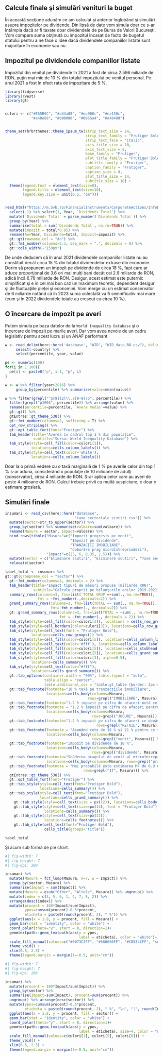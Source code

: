 ## Calcule finale şi simulări venituri la buget

În această secţiune adunăm ce am calculat şi anterior înglobând şi simulări asupra impozitelor pe dividende. Din lipsă de date vom simula doar ce s-ar întâmpla dacă ar fi taxate doar dividendele de pe Bursa de Valori Bucureşti. Vom compara suma obţinută cu impozitul încasat de facto de bugetul statului pentru a ne face o idee dacă dividendele companiilor listate sunt majoritare în economie sau nu.

## Impozitul pe dividendele companiilor listate

Impozitul din venitul pe dividende în 2021 a fost de circa 2.596 miliarde de RON, puţin mai mic de 10 % din totalul impozitului pe venitul personal. Pe anul 2021 a fost în efect rata de impozitare de 5 %.

```r
library(tidyverse)
library(rvest)
library(gt)


culori <- c("#EA5B0C", "#a44a08", "#ea960c", "#ea150c", 
            "#a40e08", "#000000", "#0865a4", "#a48408")


theme_set(hrbrthemes::theme_ipsum_tw(strip_text_size = 14, 
                                     strip_text_family = "Frutiger Bold",
                                     strip_text_face = "italic",
                                     axis_title_size = 10,
                                     axis_text_size = 8,
                                     base_family = "Frutiger",
                                     plot_title_family = "Frutiger Bold",
                                     subtitle_family = "Frutiger",
                                     caption_family = "Frutiger", 
                                     caption_size = 8,
                                     plot_title_size = 14,
                                     subtitle_size = 10) +
  theme(legend.text = element_text(size=8), 
        legend.title = element_text(size=10),
        legend.key.size = unit(0.5, "cm")))


read_html("https://m.bvb.ro/FinancialInstruments/CorporateActions/InfoDividend") %>% html_table(header=TRUE) %>% .[[1]] %>% 
  select(-1) %>% select(1, Year, `Dividends Total`) %>% 
  mutate(`Dividends Total` = parse_number(`Dividends Total`)) %>% 
  group_by(Year) %>% 
  summarise(total = sum(`Dividends Total`, na.rm=TRUE)) %>% 
  mutate(impozit = total*0.05) %>% 
  rename(An=Year, Dividende=total, Impozit=impozit) %>% 
  gt::gt(rowname_col = "An") %>%
  gt::fmt_number(columns=2:3, sep_mark = ",", decimals = 0) %>%
  gt::cols_width(~"150px")

```

De unde deducem că în anul 2021 dividendele companiilor listate nu au constituit decât circa 15 % din totalul dividendelor extrase din economie. Dorim să propunem un impozit pe dividende de circa 18 %, fapt care ar aduce proporţional de 3.6 ori mai mulţi bani decât cei 2.6 miliarde de RON, adică încă 6.76 miliarde de RON. Desigur, acest estimat este puternic simplificat şi e în cel mai bun caz un maximum teoretic, dependent desigur şi de fluctuaţiile pieţei şi economiei. Vom merge cu un estimat conservator de 6 miliarde notând că în 2023 suma colectată va fi semnificativ mai mare (cum şi în 2022 dividendele totale au crescut cu circa 10 %).

## O încercare de impozit pe averi

Putem simula pe baza datelor de la `World Inequality Database` şi o încercare de impozit pe marile averi. Dar vom avea nevoie de un cadru legislativ pentru acest lucru şi un ANAF performant.

```r
w <- read_delim(here::here('database', "WID", "WID_data_RO.csv"), delim=";") %>%  filter(variable=="ahwealj992") %>% select(-variable) %>% 
     select(-country) %>%
     select(percentile, year, value)

pe <- numeric(100)
for(i in 1:100){
  pe[i] <- paste0("p", i-1, "p", i)
}

w <- w %>% filter(year>2016) %>% 
     group_by(percentile) %>% summarise(value=mean(value)) 

w %>% filter(grepl("^p[9]{2}\\.?[0-9]?p", percentile)) %>% 
  filter(grepl("p100$", percentile)) %>% arrange(value) %>% 
  rename(percentila=percentile, `Avere medie`=value) %>% 
  gt::gt() %>% 
  gtExtras::gt_theme_538() %>% 
  gt::fmt_number(columns=2, suffixing = T) %>% 
  opt_row_striping() %>% 
  gt::opt_table_font(font="Frutiger") %>%
  tab_header(title="Averea în cadrul top 1 % din populaţie", 
             subtitle="Sursa: World Inequality Database") %>%
  tab_style(style=cell_fill(color=culori[1]), 
            locations=cells_column_labels()) %>% 
  tab_style(style=cell_text(color='white'), 
            locations=cells_column_labels())


```

Doar la o primă vedere cu o taxă marginală de 1 % pe averile celor din top 1 % s-ar aduna, considerând o populaţie de 10 milioane de adulţi (conservator), circa 4 miliarde de RON. S-ar aplica celor care au averi de peste 4 milioane de RON. Calcul trebuie privit cu multă suspiciune, e doar o estimare grosieră.

## Simulări finale

<div>

```r

insumari <- read_csv(here::here("database", 
                                "taxe_sectoriale_scutiri.csv")) %>%
  mutate(sector=str_to_upper(sector)) %>%
  group_by(sector) %>% summarise(valoare=sum(valoare)) %>%
  rename(Masura = sector, Impact=valoare) %>%
  bind_rows(tibble("Masura"=c("Impozit progresiv pe venit", 
                              "Impozit pe dividende", 
                              "TRANZACŢII IMOBILIARE", 
                              "Coborâre prag microîntreprinderi"),
                   "Impact"=c(25, 6, 0.35, 2.5))) %>%
  mutate(sector = c("Eliminare scutiri", "Eliminare scutiri", "Taxe sectoriale", "Eliminare scutiri", "Taxe sectoriale", "Taxe sectoriale", "Creştere impozite", "Creştere impozite", "Taxe sectoriale", "Creştere impozite")) %>% 
  relocate(sector) 

tabel_total <- insumari %>%
gt::gt(groupname_col = "sector") %>% 
  gt::fmt_number(columns=3, decimals = 2) %>% 
  tab_header(title="Impact tipuri de măsuri propuse (miliarde RON)", 
             subtitle="Calcule proprii pe bilanţurile anilor 2019-2021") %>%
  summary_rows(columns=3, fns=list(`TOTAL GRUP`=~sum(., na.rm=TRUE)), 
               fmt = ~fmt_number(.,decimals=2)) %>%
  grand_summary_rows(columns=3, fns=list(TOTAL =~ sum(., na.rm=TRUE)), 
                     fmt=~fmt_number(., decimals=2)) %>%
  gt::grand_summary_rows(columns=3, fns=list(TOTAL = ~sum(., na.rm=TRUE)), 
                         fmt = ~fmt_number(., decimals = 2)) %>%
  tab_style(style=cell_fill(color=culori[3]), locations = cells_row_groups()) %>%
  tab_style(style=cell_borders(color=culori[3]), locations=cells_row_groups()) %>%
  tab_style(style=cell_text(font = "Frutiger Bold"), 
            locations=cells_row_groups()) %>%
  tab_style(style=cell_fill(color=culori[5]), locations=cells_column_labels()) %>%
  tab_style(style=cell_text(color='#fff'), locations=cells_column_labels()) %>%
  tab_style(style=cell_fill(color=culori[5]), locations=cells_stubhead()) %>%
  tab_style(style=cell_fill(color=culori[5]), locations=cells_grand_summary()) %>%
  tab_style(style=cell_fill(color=culori[3], alpha=0.5), 
            locations=cells_summary()) %>%
  tab_style(style=cell_text(color="#fff"), 
            locations=cells_grand_summary()) %>%
  gt::tab_options(container.width = "90%", table.layout = "auto", 
                  table.align = "center", 
                  table.additional_css = "table.gt_table {border: 2px solid black;}", footnotes.padding = 1) %>%
  gt::tab_footnote(footnote="10 % taxă pe tranzacţiile imobiliare",
                   locations=cells_body(columns=Masura, 
                                      rows=grepl("IMOBILIARE", Masura))) %>%
  gt::tab_footnote(footnote="1.2 % impozit pe cifra de afaceri netă ce depăşeşte 1 miliard RON", locations = cells_body(columns=Masura, rows=grepl("ENERGIE", Masura))) %>%
  gt::tab_footnote(footnote = "1.2 % impozit pe cifra de afaceri pentru toate firmele",
                   locations=cells_body(columns=Masura, 
                                        rows=grepl("JOCURI", Masura))) %>%
  gt::tab_footnote(footnote="1.2 % impozit pe cifra de afaceri ce depăşeşte 100 de milioane RON", locations=cells_body(columns=Masura, 
                                          rows=grepl("RETAIL", Masura))) %>%
  gt::tab_footnote(footnote = "Asumând cote de 16 % şi 21 % pentru ce trece de 2200 EURO lunar brut (scenariul slovac atenuat)", 
                   locations=cells_body(columns=Masura, 
                                        rows=grepl("venit", Masura))) %>%
  gt::tab_footnote(footnote="Impozit pe dividende de 18 %", 
                   locations=cells_body(columns=Masura, 
                                        rows=grepl("dividende", Masura))) %>%
  gt::tab_footnote(footnote="Scăderea pragului de venit al microîntreprinderii la 250.000 EURO", 
                   locations=cells_body(columns=Masura, rows=grepl("prag", Masura))) %>% 
  gt::tab_footnote(footnote = "Mai probabilă este estimarea MF de 0.9 miliarde RON", locations=cells_body(columns=Impact, 
                                    rows=grepl("IT", Masura))) %>% 
  gtExtras::gt_theme_538() %>%
  gt::opt_table_font(font="Frutiger") %>%
  gt::tab_style(style=cell_text(font="Frutiger Bold"), 
                locations=cells_summary()) %>%
  gt::tab_style(style=cell_text(font="Frutiger Bold"), 
                locations=cells_grand_summary()) %>%
    gt::tab_style(style=cell_text(size = px(12)), locations=cells_body()) %>%
    gt::tab_style(style=cell_text(size=px(14), font = "Frutiger Bold"),
                  locations=cells_summary()) %>% 
    gt::tab_style(style=cell_text(size=px(12)), 
                  locations=cells_footnotes()) %>%
    gt::tab_style(cell_text(font="Frutiger Bold"), 
                  cells_title(groups="title"))

tabel_total

```

</div>

Şi acum sub formă de pie chart.

```r
#| fig-width: 7
#| fig-height: 7
#| fig-dpi: 200

insumari %>% 
  mutate(Masura = fct_lump(Masura, n=7, w = Impact)) %>% 
  group_by(sector, Masura) %>% 
  summarise(Impact = sum(Impact)) %>% 
  mutate(Masura = gsub("Other", "Altele", Masura)) %>% ungroup() %>%
  mutate(index = c(3, 5, 6, 1, 4, 7, 8, 2)) %>%
  arrange(desc(index)) %>%
  mutate(procent = 100*Impact/sum(Impact), 
         ypos=cumsum(procent)-0.5*procent,
         eticheta = paste0(round(procent, 2), " %")) %>%
  ggplot(aes(x = 1.8, y = procent, fill = Masura)) +
  geom_bar(stat = "identity", color = "white") +
  coord_polar(theta="y", start = 0, direction=1)+
  geomtextpath::geom_textpath(aes(y = ypos, 
                                  label = eticheta), color = "white")+
  scale_fill_manual(values=c("#0073C2FF", "#868686FF", "#CD534CFF", "seagreen4", "red3", "royalblue4", culori[1], "purple4")) +
  theme_void() +
  xlim(0.5, 2.5) +
  theme(legend.margin = margin(l=-0.5, unit="cm"))

```

```r
#| fig-width: 7
#| fig-height: 7
#| fig-dpi: 200

insumari %>% 
  mutate(procent = 100*Impact/sum(Impact)) %>%
  group_by(sector) %>%
  summarise(Impact=sum(Impact), procent=sum(procent)) %>% 
  ungroup() %>% arrange(desc(sector)) %>%
  mutate(ypos=cumsum(procent)-0.5*procent,
         eticheta = paste0(round(procent, 2), " %", "\n", "(", round(Impact,2), ")")) %>%
  ggplot(aes(x = 1.8, y = procent, fill = sector)) +
  geom_bar(stat = "identity", color = "white") +
  coord_polar(theta="y", start = 0, direction=1)+
  geomtextpath::geom_textpath(aes(y = ypos, 
                                  label = eticheta), size=4, color = "white")+
  scale_fill_manual(values=c(culori[1], culori[5], culori[8])) +
  theme_void() +
  xlim(0.5, 2.5) +
  theme(legend.margin = margin(l=-0.5, unit="cm"))



```
